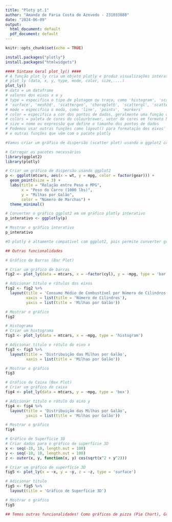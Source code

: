 ---
title: "Ploty pt.1"
author: "Amanda de Faria Costa de Azevedo - 231033880"
date: "2024-06-09"
output:
  html_document: default
  pdf_document: default
---

```{r setup, include=FALSE}
knitr::opts_chunk$set(echo = TRUE)
```

```{r}
install.packages("plotly")
install.packages("htmlwidgets")

```

```{r}

#### Sintaxe Geral plot_ly() #### 
# A função plot_ly cria um objeto plotly e produz visualizações interativas com base nos dados e argumentos fornecidos
# plot_ly (data, x, y, type, mode, color, size,....)
plot_ly()
# data = um dataframe
# valores dos eixos x e y
# type = especifica o tipo de plotagem ou traço, como 'histogram', 'scatter', 'bar', 'box', 'heatmap', 'histogram', 'histogram2d', 'histogram2dcontour', 'pie', 'contour', 'scatter3d', 
# 'surface', 'mesh3d', 'scattergeo', 'choropleth', 'scattergl', 'scatterternary', 'scattermapbox', 'area'
# mode = especifica o modo, como 'line', 'points', 'markers'
# color = especifica a cor dos pontos de dados, geralmente uma função de I() para evitar escala
# colors = paleta de cores do colourbrewer, vetor de cores em formato hexadecimal
# size = nome ou expressão que define o tamanho dos pontos de dados
# Podemos usar outras funções como layout() para formatação dos eixos'
# e outras funções que vêm com o pacote plotly
```


```{r}
#Vamos criar um gráfico de dispersão (scatter plot) usando o ggplot2 com o conjunto de dados mtcars.

# Carregar os pacotes necessários
library(ggplot2)
library(plotly)

# Criar um gráfico de dispersão usando ggplot2
p <- ggplot(mtcars, aes(x = wt, y = mpg, color = factor(gear))) +
  geom_point(size = 3) +
  labs(title = "Relação entre Peso e MPG",
       x = "Peso do Carro (1000 lbs)",
       y = "Milhas por Galão",
       color = "Número de Marchas") +
  theme_minimal()

# Converter o gráfico ggplot2 em um gráfico plotly interativo
p_interativo <- ggplotly(p)

# Mostrar o gráfico interativo
p_interativo

#O plotly é altamente compatível com ggplot2, pois permite converter gráficos ggplot2 em gráficos interativos com facilidade. A função ggplotly() preserva a maioria das características do gráfico original
```

```{r}
## Outras funcionalidades
```

```{r}
# Gráfico de Barras (Bar Plot)

# Criar um gráfico de barras
fig2 <- plot_ly(data = mtcars, x = ~factor(cyl), y = ~mpg, type = 'bar')

# Adicionar título e rótulos dos eixos
fig2 <- fig2 %>%
  layout(title = 'Consumo Médio de Combustível por Número de Cilindros',
         xaxis = list(title = 'Número de Cilindros'),
         yaxis = list(title = 'Milhas por Galão'))

# Mostrar o gráfico
fig2
```

```{r}
# Histograma
# Criar um histograma
fig3 <- plot_ly(data = mtcars, x = ~mpg, type = 'histogram')

# Adicionar título e rótulo do eixo x
fig3 <- fig3 %>%
  layout(title = 'Distribuição das Milhas por Galão',
         xaxis = list(title = 'Milhas por Galão'))

# Mostrar o gráfico
fig3
```

```{r}
# Gráfico de Caixa (Box Plot)
# Criar um gráfico de caixa
fig4 <- plot_ly(data = mtcars, y = ~mpg, type = 'box')

# Adicionar título e rótulo do eixo y
fig4 <- fig4 %>%
  layout(title = 'Distribuição das Milhas por Galão',
         yaxis = list(title = 'Milhas por Galão'))

# Mostrar o gráfico
fig4
```

```{r}
# Gráfico de Superfície 3D
# Criar dados para o gráfico de superfície 3D
x <- seq(-10, 10, length.out = 100)
y <- seq(-10, 10, length.out = 100)
z <- outer(x, y, function(x, y) cos(sqrt(x^2 + y^2)))

# Criar um gráfico de superfície 3D
fig5 <- plot_ly(x = ~x, y = ~y, z = ~z, type = 'surface')

# Adicionar título
fig5 <- fig5 %>%
  layout(title = 'Gráfico de Superfície 3D')

# Mostrar o gráfico
fig5
```

```{r}
## Temos outras funcionalidades! Como gráficos de pizza (Pie Chart), Gráfico de mapa de calor (Heatmap) e etc. 
```





